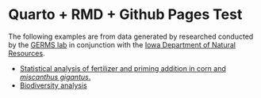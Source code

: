 # Quarto + RMD + Github Pages Test

The following examples are from data generated by researched conducted by the [GERMS lab](http://www.germslab.org/) in conjunction with the [Iowa Department of Natural Resources](https://www.iowadnr.gov/).

* [Statistical analysis of fertilizer and priming addition in corn and *miscanthus gigantus*.](statistics.html)
* [Biodiversity analysis](biodiversity.html)